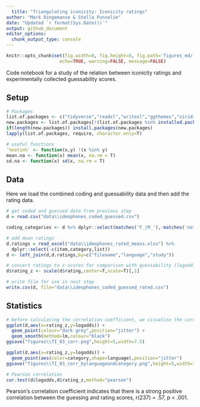 ```yaml
---
  title: "Triangulating iconicity: Iconicity ratings"
author: "Mark Dingemanse & Stella Punselie"
date: "Updated `r format(Sys.Date())`"
output: github_document
editor_options: 
  chunk_output_type: console
---
```

  
  ```r
knitr::opts_chunk$set(fig.width=8, fig.height=6, fig.path='figures_md/',
                      echo=TRUE, warning=FALSE, message=FALSE)

```

Code notebook for a study of the relation between iconicity ratings and experimentally collected guessability scores.

## Setup

```r
# Packages
list.of.packages <- c("tidyverse","readxl","writexl","ggthemes","viridis","gghalves","plotly","lme4","VGAM")
new.packages <- list.of.packages[!(list.of.packages %in% installed.packages()[,"Package"])]
if(length(new.packages)) install.packages(new.packages)
lapply(list.of.packages, require, character.only=T)

# useful functions
`%notin%` <- function(x,y) !(x %in% y) 
mean.na <- function(x) mean(x, na.rm = T)
sd.na <- function(x) sd(x, na.rm = T)

```

## Data
Here we load the combined coding and guessability data and then add the rating data.

```r
# get coded and guessed data from previous step
d = read.csv("data\\ideophones_coded_guessed.csv")

coding_categories <- d %>% dplyr::select(matches('F_|M_'),-matches('notes|meaning')) %>% names()

# add mean ratings
d.ratings = read_excel("data\\ideophones_rated_means.xlsx") %>%
  dplyr::select(-c(item,category,list))
d <- left_join(d,d.ratings,by=c("filename","language","study"))

# convert ratings to z-scores for comparison with guessability (logodd) scores
d$rating_z <- scale(d$rating,center=T,scale=T)[,1]

# write file for use in next step
write.csv(d, file="data\\ideophones_coded_guessed_rated.csv")


```



## Statistics
```r
# before calculating the correlation coefficient, we visualise the correlation between the guessing and rating data
ggplot(d,aes(x=rating_z,y=logodds)) + 
  geom_point(colour="dark grey",position="jitter") + 
  geom_smooth(method=lm,colour="black")
ggsave("figures\\TI_03_corr.png",height=5,width=7.5)

ggplot(d,aes(x=rating_z,y=logodds)) + 
  geom_point(aes(color=category,shape=language),position="jitter")
ggsave("figures\\TI_03_corr_bylanguageandcategory.png",height=5,width=7.5)

# Pearson correlation
cor.test(d$logodds,d$rating_z,method="pearson")

```

Pearson's correlation coefficient indicates that there is a strong positive correlation between the guessing and rating scores, r(237) = .57, p < .001.


